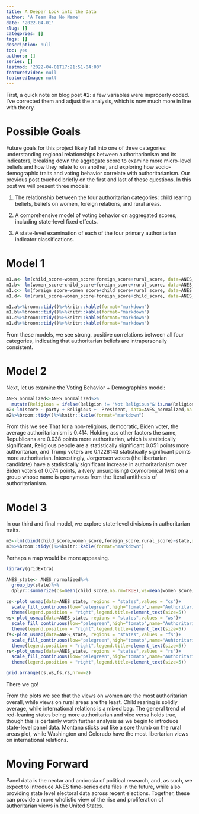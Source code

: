 ```yaml
---
title: A Deeper Look into the Data
author: 'A Team Has No Name'
date: '2022-04-01'
slug: []
categories: []
tags: []
description: null
toc: yes
authors: []
series: []
lastmod: '2022-04-01T17:21:51-04:00'
featuredVideo: null
featuredImage: null
---
```


First, a quick note on blog post #2: a  few variables were improperly coded. I've corrected them and adjust the analysis, which is now much more in line with theory.

# Possible Goals


Future goals for this project likely fall into one of three categories: understanding regional relationships between authoritarianism and its indicators, breaking down the aggregate score to examine more micro-level beliefs and how they relate to on another, and exploring how socio-demographic traits and voting behavior correlate with authoritarianism. Our previous post touched briefly on the first and last of those questions. In this post we will present three models: 

1. The relationship between the four authoritarian categories: child rearing beliefs, beliefs on women, foreign relations, and rural areas. 

2. A comprehensive model of voting behavior on aggregated scores, including state-level fixed effects. 

3. A state-level examination of each of the four primary authoritarian indicator classifications.

# Model 1

```r
m1.a<- lm(child_score~women_score+foreign_score+rural_score, data=ANES_normalized)
m1.b<- lm(women_score~child_score+foreign_score+rural_score, data=ANES_normalized)
m1.c<- lm(foreign_score~women_score+child_score+rural_score, data=ANES_normalized)
m1.d<- lm(rural_score~women_score+foreign_score+child_score, data=ANES_normalized)

m1.a%>%broom::tidy()%>%knitr::kable(format="markdown")
m1.b%>%broom::tidy()%>%knitr::kable(format="markdown")
m1.c%>%broom::tidy()%>%knitr::kable(format="markdown")
m1.d%>%broom::tidy()%>%knitr::kable(format="markdown")


```

From these models, we see strong, positive correlations between all four categories, indicating that authoritarian beliefs are intrapersonally consistent. 



# Model 2

Next, let us examine the Voting Behavior + Demographics model:

```r
ANES_normalized<-ANES_normalized%>%
  mutate(Religious = ifelse(Religion != "Not Religious"&!is.na(Religion),1,ifelse(!is.na(Religion),0,NA)))
m2<-lm(score ~ party + Religious +  President, data=ANES_normalized,na.rm=TRUE)
m2%>%broom::tidy()%>%knitr::kable(format="markdown")
```

From this we see That for a non-religious, democratic, Biden voter, the average authoritarianism is 0.414. Holding ass other factors the same, Republicans are 0.038 points more authoritarian, which is statistically significant, Religious people are a statistically significant 0.051 points more authoritarian, and Trump voters are 0.1228143 statistically significant points more authoritarian. Interestingly, Jorgensen voters (the libertarian candidate) have a statistically significant increase in authoritarianism over Biden voters of 0.074 points, a (very unsurprising) oxymoronical twist on a group whose name is eponymous from the literal antithesis of authoritarianism.



# Model 3

In our third and final model, we explore state-level divisions in authoritarian traits.

```r
m3<-lm(cbind(child_score,women_score,foreign_score,rural_score)~state,data=ANES_normalized)
m3%>%broom::tidy()%>%knitr::kable(format="markdown")
```

Perhaps a map would be more appeasing.


```r
library(gridExtra)

ANES_state<- ANES_normalized%>%
  group_by(state)%>%
  dplyr::summarize(cs=mean(child_score,na.rm=TRUE),ws=mean(women_score,na.rm=TRUE),fs=mean(foreign_score,na.rm=TRUE),rs = mean(rural_score,na.rm=TRUE))

cs<-plot_usmap(data=ANES_state, regions = "states",values = "cs")+
  scale_fill_continuous(low="palegreen",high="tomato",name="Authoritarian Child Rearing")+
  theme(legend.position = "right",legend.title=element_text(size=5))
ws<-plot_usmap(data=ANES_state, regions = "states",values = "ws")+
  scale_fill_continuous(low="palegreen",high="tomato",name="Authoritarian Views on Women")+
  theme(legend.position = "right",legend.title=element_text(size=5))
fs<-plot_usmap(data=ANES_state, regions = "states",values = "fs")+
  scale_fill_continuous(low="palegreen",high="tomato",name="Auhtoritarian Views on International Relations")+
  theme(legend.position = "right",legend.title=element_text(size=5))
rs<-plot_usmap(data=ANES_state, regions = "states",values = "rs")+
  scale_fill_continuous(low="palegreen",high="tomato",name="Authoritarian Views on Rural Areas")+
  theme(legend.position = "right",legend.title=element_text(size=5))

grid.arrange(cs,ws,fs,rs,nrow=2)
```

There we go! 

From the plots we see that the views on women are the most authoritarian overall, while views on rural areas are the least. Child rearing is solidly average, while international relations is a mixed bag. The general trend of red-leaning states being more authoritarian and vice versa holds true, though this is certainly worth further analysis as we begin to introduce state-level panel data. Montana sticks out like a sore thumb on the rural areas plot, while Washington and Colorado have the most libertarian views on international relations. 



# Moving Forward

Panel data is the nectar and ambrosia of political research, and, as such, we expect to introduce ANES time-series data files in the future, while also providing state level electoral data across recent elections. Together, these can provide a more wholistic view of the rise and proliferation of authoritarian views in the United States.
